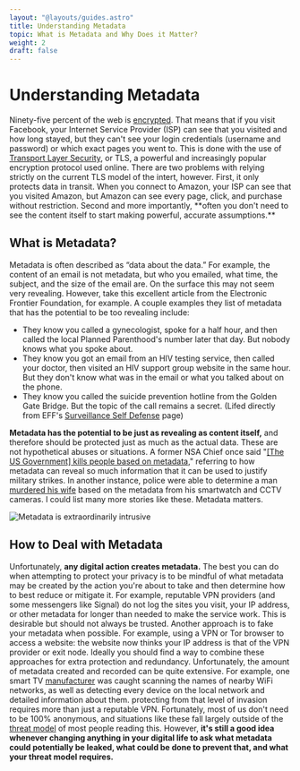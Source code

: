 ```yaml
---
layout: "@layouts/guides.astro"
title: Understanding Metadata
topic: What is Metadata and Why Does it Matter?
weight: 2
draft: false
---
```



# Understanding Metadata

Ninety-five percent of the web is [encrypted](https://twitter.com/jlivingood/status/1389584630299385856). That means that if you visit Facebook, your Internet Service Provider (ISP) can see that you visited and how long stayed, but they can't see your login credentials (username and password) or which exact pages you went to. This is done with the use of [Transport Layer Security](https://en.wikipedia.org/wiki/Transport_Layer_Security), or TLS, a powerful and increasingly popular encryption protocol used online.
There are two problems with relying strictly on the current TLS model of the intert, however. First, it only protects data in transit. When you connect to Amazon, your ISP can see that you visited Amazon, but Amazon can see every page, click, and purchase without restriction. Second and more importantly, \*\*often you don't need to see the content itself to start making powerful, accurate assumptions.\*\*

## What is Metadata?

Metadata is often described as “data about the data.” For example, the content of an email is not metadata, but who you emailed, what time, the subject, and the size of the email are. On the surface this may not seem very revealing. However, take this excellent article from the Electronic Frontier Foundation, for example. A couple examples they list of metadata that has the potential to be too revealing include:

<Highlighting>

- They know you called a gynecologist, spoke for a half hour, and then called the local Planned Parenthood's number later that day. But nobody knows what you spoke about.
- They know you got an email from an HIV testing service, then called your doctor, then visited an HIV support group website in the same hour. But they don't know what was in the email or what you talked about on the phone.
- They know you called the suicide prevention hotline from the Golden Gate Bridge. But the topic of the call remains a secret.
  (Lifed directly from EFF's [Surveillance Self Defense](https://www.eff.org/deeplinks/2013/06/why-metadata-matters) page)

</Highlighting>

**Metadata has the potential to be just as revealing as content itself,** and therefore should be protected just as much as the actual data. These are not hypothetical abuses or situations. A former NSA Chief once said "[[The US Government] kills people based on metadata,](https://abcnews.go.com/blogs/headlines/2014/05/ex-nsa-chief-we-kill-people-based-on-metadata)" referring to how metadata can reveal so much information that it can be used to justify military strikes. In another instance, police were able to determine a man [murdered his wife](https://www.reuters.com/article/us-greece-robbers-murder-idUKKCN2DT2IP) based on the metadata from his smartwatch and CCTV cameras. I could list many more stories like these. Metadata matters.

<img
  src="/images/graphics/quote-metadata.png"
  alt="Metadata is extraordinarily intrusive"
  class="mx-auto w-80"
/>

## How to Deal with Metadata

Unfortunately, **any digital action creates metadata.** The best you can do when attempting to protect your privacy is to be mindful of what metadata may be created by the action you're about to take and then determine how to best reduce or mitigate it. For example, reputable VPN providers (and some messengers like Signal) do not log the sites you visit, your IP address, or other metadata for longer than needed to make the service work. This is desirable but should not always be trusted. Another approach is to fake your metadata when possible. For example, using a VPN or Tor browser to access a website: the website now thinks your IP address is that of the VPN provider or exit node. Ideally you should find a way to combine these approaches for extra protection and redundancy.
Unfortunately, the amount of metadata created and recorded can be quite extensive. For example, one smart TV [manufacturer](https://www.scmp.com/tech/policy/article/3132091/chinese-tv-maker-skyworth-under-fire-excessive-data-collection-users) was caught scanning the names of nearby WiFi networks, as well as detecting every device on the local network and detailed information about them. protecting from that level of invasion requires more than just a reputable VPN. Fortunately, most of us don't need to be 100% anonymous, and situations like these fall largely outside of the [threat model](/guides/prologue/threatmodel/) of most people reading this. However, **it's still a good idea whenever changing anything in your digital life to ask what metadata could potentially be leaked, what could be done to prevent that, and what your threat model requires.**
